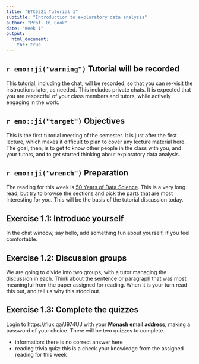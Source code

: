 ```yaml
---
title: "ETC5521 Tutorial 1"
subtitle: "Introduction to exploratory data analysis"
author: "Prof. Di Cook"
date: "Week 1"
output:
  html_document:
    toc: true
---
```


## `r emo::ji("warning")` Tutorial will be recorded

This tutorial, including the chat, will be recorded, so that you can re-visit the instructions later, as needed. This includes private chats. It is expected that you are respectful of your class members and tutors, while actively engaging in the work. 

## `r emo::ji("target")` Objectives

This is the first tutorial meeting of the semester. It is just after the first lecture, which makes it difficult to plan to cover any lecture material here. The goal, then, is to get to know other people in the class with you, and your tutors, and to get started thinking about exploratory data analysis. 

## `r emo::ji("wrench")` Preparation 

The reading for this week is [50 Years of Data Science](https://www.tandfonline.com/doi/full/10.1080/10618600.2017.1384734). This is a very long read, but try to browse the sections and pick the parts that are most interesting for you. This will be the basis of the tutorial discussion today.

## Exercise 1.1: Introduce yourself

In the chat window, say hello, add something fun about yourself, if you feel comfortable.

## Exercise 1.2: Discussion groups

We are going to divide into two groups, with a tutor managing the discussion in each. Think about the sentence or paragraph that was most meaningful from the paper assigned for reading. When it is your turn read this out, and tell us why this stood out. 

## Exercise 1.3: Complete the quizzes

Login to https://flux.qa/J974UJ with your **Monash email address**, making a password of your choice. There will be two quizzes to complete. 

- information: there is no correct answer here
- reading trivia quiz: this is a check your knowledge from the assigned reading for this week

